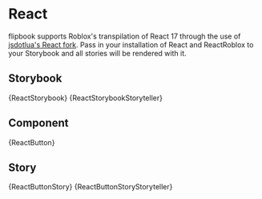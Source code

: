 

# React

flipbook supports Roblox's transpilation of React 17 through the use of [jsdotlua's React fork](https://github.com/jsdotlua/react-lua). Pass in your installation of React and ReactRoblox to your Storybook and all stories will be rendered with it.

## Storybook

<Tabs groupId="main">
	<TabItem value="default" label="Default" default>
		<CodeBlock language="lua" title="Project/React.storybook.luau">
			{ReactStorybook}
		</CodeBlock>
	</TabItem>
	<TabItem value="storyteller" label="Storyteller">
		<CodeBlock language="lua" title="Project/React.storybook.luau">
			{ReactStorybookStoryteller}
		</CodeBlock>
	</TabItem>
</Tabs>

## Component

<CodeBlock language="lua" title="Project/Components/Button.luau">
	{ReactButton}
</CodeBlock>

## Story

<Tabs groupId="main">
	<TabItem value="default" label="Default" default>
		<CodeBlock language="lua" title="Project/Components/Button.story.luau">
			{ReactButtonStory}
		</CodeBlock>
	</TabItem>
	<TabItem value="storyteller" label="Storyteller">
		<CodeBlock language="lua" title="Project/Components/Button.story.luau">
			{ReactButtonStoryStoryteller}
		</CodeBlock>
	</TabItem>
</Tabs>
